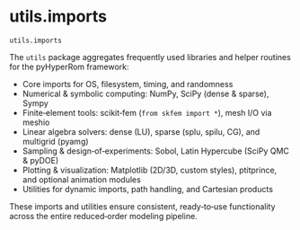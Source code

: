 # utils.imports { #skrom.utils.imports }

`utils.imports`

The `utils` package aggregates frequently used libraries and helper routines for the pyHyperRom framework:

  - Core imports for OS, filesystem, timing, and randomness
  - Numerical & symbolic computing: NumPy, SciPy (dense & sparse), Sympy
  - Finite‐element tools: scikit‐fem (`from skfem import *`), mesh I/O via meshio
  - Linear algebra solvers: dense (LU), sparse (splu, spilu, CG), and multigrid (pyamg)
  - Sampling & design‐of‐experiments: Sobol, Latin Hypercube (SciPy QMC & pyDOE)
  - Plotting & visualization: Matplotlib (2D/3D, custom styles), ptitprince, and optional animation modules  
  - Utilities for dynamic imports, path handling, and Cartesian products
  
These imports and utilities ensure consistent, ready‐to‐use functionality across the entire reduced‐order modeling pipeline.